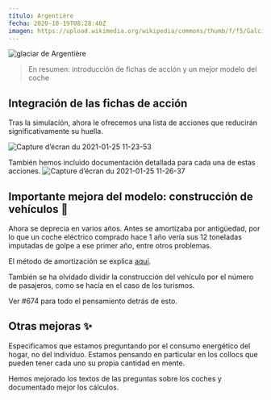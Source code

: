 ---
título: Argentière
fecha: 2020-10-19T08:28:40Z
imagen: https://upload.wikimedia.org/wikipedia/commons/thumb/f/f5/GalcierArgentiere7479.JPG/800px-GalcierArgentiere7479.JPG
---

![glaciar de Argentière](https://upload.wikimedia.org/wikipedia/commons/thumb/f/f5/GalcierArgentiere7479.JPG/800px-GalcierArgentiere7479.JPG)

> En resumen: introducción de fichas de acción y un mejor modelo del coche

## Integración de las fichas de acción

Tras la simulación, ahora le ofrecemos una lista de acciones que reducirán significativamente su huella.

![Capture d’écran du 2021-01-25 11-23-53](https://user-images.githubusercontent.com/1177762/105693284-d2b9de80-5eff-11eb-8229-9c7dfd4f2a63.png)

También hemos incluido documentación detallada para cada una de estas acciones.
![Capture d’écran du 2021-01-25 11-26-37](https://user-images.githubusercontent.com/1177762/105693599-347a4880-5f00-11eb-94c2-51a179b8bd48.png)

## Importante mejora del modelo: construcción de vehículos 🚗

Ahora se deprecia en varios años. Antes se amortizaba por antigüedad, por lo que un coche eléctrico comprado hace 1 año vería sus 12 toneladas imputadas de golpe a ese primer año, entre otros problemas.

El método de amortización se explica <a href="https://ecolab.ademe.fr/apps/climat/documentation/transport/voiture/amortissement-particulier">aquí</a>.

También se ha olvidado dividir la construcción del vehículo por el número de pasajeros, como se hacía en el caso de los turismos.

Ver #674 para todo el pensamiento detrás de esto.

## Otras mejoras ✨

Especificamos que estamos preguntando por el consumo energético del hogar, no del individuo. Estamos pensando en particular en los collocs que pueden tener cada uno su propia cantidad en mente.

Hemos mejorado los textos de las preguntas sobre los coches y documentado mejor los cálculos.
